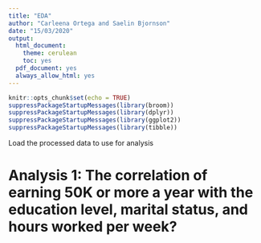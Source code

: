 ```yaml
---
title: "EDA"
author: "Carleena Ortega and Saelin Bjornson"
date: "15/03/2020"
output:
  html_document:
    theme: cerulean
    toc: yes
  pdf_document: yes
  always_allow_html: yes
---
```


```r
knitr::opts_chunk$set(echo = TRUE)
suppressPackageStartupMessages(library(broom))
suppressPackageStartupMessages(library(dplyr))
suppressPackageStartupMessages(library(ggplot2))
suppressPackageStartupMessages(library(tibble))
```

Load the processed data to use for analysis


# Analysis 1: The correlation of earning 50K or more a year with the education level, marital status, and hours worked per week?

```r

```

  
